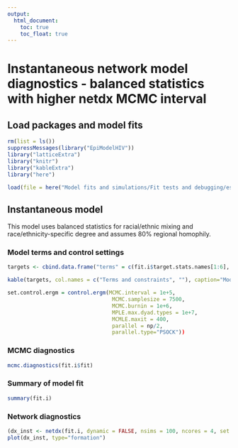 ```yaml
---
output:
  html_document:
    toc: true
    toc_float: true
---
```

# Instantaneous network model diagnostics - balanced statistics with higher netdx MCMC interval

## Load packages and model fits
```r
rm(list = ls())
suppressMessages(library("EpiModelHIV"))
library("latticeExtra")
library("knitr")
library("kableExtra")
library("here")

load(file = here("Model fits and simulations/Fit tests and debugging/est/est.i.bal.rda"))


```

## Instantaneous model
This model uses balanced statistics for racial/ethnic mixing and race/ethnicity-specific degree and assumes 80% regional homophily.

### Model terms and control settings

```r
targets <- cbind.data.frame("terms" = c(fit.i$target.stats.names[1:6], "nodefactor.riskg.O1", "nodefactor.riskg.O2", fit.i$target.stats.names[7:8], "nodefactor.riskg.Y1", fit.i$target.stats.names[9:19], "nodematch.role.class.I", "nodematch.role.class.R"), "stats" = round(c(fit.i$target.stats, rep(-Inf, 2)),1))

kable(targets, col.names = c("Terms and constraints", ""), caption="Model terms, constraints, and target statistics") %>% kable_styling(full_width=F, position="center")


```

```r
set.control.ergm = control.ergm(MCMC.interval = 1e+5,
                                 MCMC.samplesize = 7500,
                                 MCMC.burnin = 1e+6,
                                 MPLE.max.dyad.types = 1e+7,
                                 MCMLE.maxit = 400,
                                 parallel = np/2, 
                                 parallel.type="PSOCK"))

```

### MCMC diagnostics
```r
mcmc.diagnostics(fit.i$fit)
```

### Summary of model fit
```r
summary(fit.i)
```

### Network diagnostics
```r
(dx_inst <- netdx(fit.i, dynamic = FALSE, nsims = 100, ncores = 4, set.control.ergm = control.simulate.ergm(MCMC.interval = 1e+7, MCMC.burnin = 1e+7)))
plot(dx_inst, type="formation")
```

